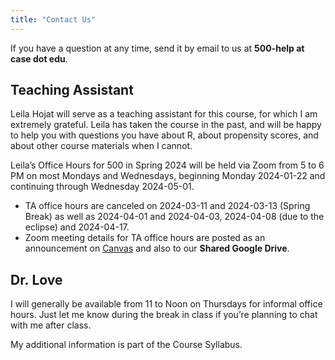 ```yaml
---
title: "Contact Us"
---
```


If you have a question at any time, send it by email to us at **500-help at case dot edu**.

## Teaching Assistant

Leila Hojat will serve as a teaching assistant for this course, for which I am extremely grateful. Leila has taken the course in the past, and will be happy to help you with questions you have about R, about propensity scores, and about other course materials when I cannot.

Leila’s Office Hours for 500 in Spring 2024 will be held via Zoom from 5 to 6 PM on most Mondays and Wednesdays, beginning Monday 2024-01-22 and continuing through Wednesday 2024-05-01.

- TA office hours are canceled on 2024-03-11 and 2024-03-13 (Spring Break) as well as 2024-04-01 and 2024-04-03, 2024-04-08 (due to the eclipse) and 2024-04-17.
- Zoom meeting details for TA office hours are posted as an announcement on [Canvas](https://canvas.case.edu/) and also to our **Shared Google Drive**. 

## Dr. Love

I will generally be available from 11 to Noon on Thursdays for informal office hours. Just let me know during the break in class if you're planning to chat with me after class.

My additional information is part of the Course Syllabus.